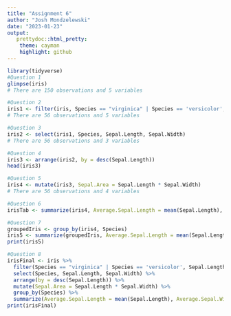 ```yaml
---
title: "Assignment 6"
author: "Josh Mondzelewski"
date: "2023-01-23"
output:
   prettydoc::html_pretty:
    theme: cayman
    highlight: github
---
```

```r
library(tidyverse)
#Question 1
glimpse(iris)
# There are 150 observations and 5 variables

#Question 2
iris1 <- filter(iris, Species == "virginica" | Species == 'versicolor', Sepal.Length > 6 & Sepal.Width > 2.5 )
# There are 56 observations and 5 variables

#Question 3
iris2 <- select(iris1, Species, Sepal.Length, Sepal.Width)
# There are 56 observations and 3 variables

#Question 4
iris3 <- arrange(iris2, by = desc(Sepal.Length))
head(iris3)

#Question 5
iris4 <- mutate(iris3, Sepal.Area = Sepal.Length * Sepal.Width)
# There are 56 observations and 4 variables

#Question 6
irisTab <- summarize(iris4, Average.Sepal.Length = mean(Sepal.Length), Average.Sepal.Width = mean(Sepal.Width), TotalNumber = n())

#Question 7
groupedIris <- group_by(iris4, Species)
iris5 <- summarize(groupedIris, Average.Sepal.Length = mean(Sepal.Length), Average.Sepal.Width = mean(Sepal.Width), TotalNumber = n())
print(iris5)

#Question 8
irisFinal <- iris %>%
  filter(Species == "virginica" | Species == 'versicolor', Sepal.Length > 6 & Sepal.Width > 2.5 ) %>%
  select(Species, Sepal.Length, Sepal.Width) %>%
  arrange(by = desc(Sepal.Length)) %>%
  mutate(Sepal.Area = Sepal.Length * Sepal.Width) %>%
  group_by(Species) %>%
  summarize(Average.Sepal.Length = mean(Sepal.Length), Average.Sepal.Width = mean(Sepal.Width), TotalNumber = n())
print(irisFinal)
```


